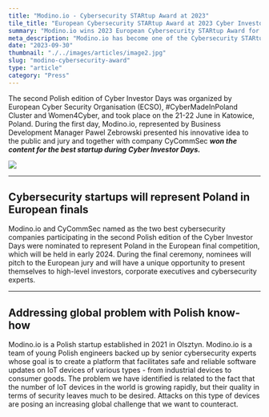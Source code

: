 ```yaml
---
title: "Modino.io - Cybersecurity STARtup Award at 2023"
tile_title: "European Cybersecurity STARtup Award at 2023 Cyber Investor Days"
summary: "Modino.io wins 2023 European Cybersecurity STARtup Award for its innovative IoT security platform."
meta_description: "Modino.io has become one of the Cybersecurity STARtup Award winners. Learn more about the event."
date: "2023-09-30"
thumbnail: "./../images/articles/image2.jpg"
slug: "modino-cybersecurity-award"
type: "article"
category: "Press"
---
```


The second Polish edition of Cyber Investor Days was organized by European Cyber Security Organisation (ECSO), #CyberMadeInPoland Cluster and Women4Cyber, and took place on the 21-22 June in Katowice, Poland. During the first day, Modino.io, represented by Business Development Manager Pawel Zebrowski presented his innovative idea to the public and jury and together with company CyCommSec ***won the content for the best startup during Cyber Investor Days.***

![](./../images/articles/image1.jpg)

---

## Cybersecurity startups will represent Poland in European finals

Modino.io and CyCommSec named as the two best cybersecurity companies participating in the second Polish edition of the Cyber Investor Days were nominated to represent Poland in the European final competition, which will be held in early 2024. During the final ceremony, nominees will pitch to the European jury and will have a unique opportunity to present themselves to high-level investors, corporate executives and cybersecurity experts.

---

## Addressing global problem with Polish know-how

Modino.io is a Polish startup established in 2021 in Olsztyn. Modino.io is a team of young Polish engineers backed up by senior cybersecurity experts whose goal is to create a platform that facilitates safe and reliable software updates on IoT devices of various types - from industrial devices to consumer goods. The problem we have identified is related to the fact that the number of IoT devices in the world is growing rapidly, but their quality in terms of security leaves much to be desired. Attacks on this type of devices are posing an increasing global challenge that we want to counteract.
